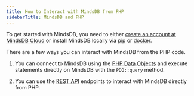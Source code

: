 ```yaml
---
title: How to Interact with MindsDB from PHP
sidebarTitle: MindsDB and PHP
---
```


To get started with MindsDB, you need to either [create an account at MindsDB Cloud](/setup/cloud) or install MindsDB locally via [pip](/setup/self-hosted/pip/source) or [docker](/setup/self-hosted/docker).

There are a few ways you can interact with MindsDB from the PHP code.

1. You can connect to MindsDB using the [PHP Data Objects](https://www.php.net/manual/en/book.pdo.php) and execute statements directly on MindsDB with the `PDO::query` method.

2. You can use the [REST API](/rest/overview) endpoints to interact with MindsDB directly from PHP.
